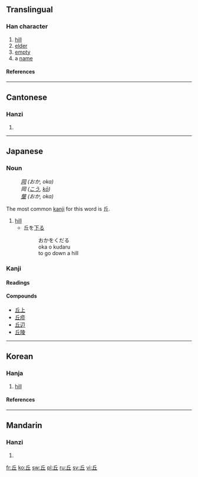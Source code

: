 {{see|丠}}<!-- may be replaced by zh-forms -->
==Translingual==

===Han character===
{{Han char|rn=1|rad=一|as=04|sn=5|four=7210<sub>1</sub>|canj=人一 (OM)|ids=⿱[[斤]][[一]]}}

# [[hill]]
# [[elder]]
# [[empty]]
# a [[name]]

====References====
{{Han ref|kx=0077.140|dkj=00033|dj=0156.020|hdz=10017.010|uh=4E18|ud=19992|bh=A543|bd=42307}}

----

==Cantonese==

===Hanzi===
{{yue-hanzi|jyut=|y=yau1}}

# {{defn|Cantonese}}

----

==Japanese==

===Noun===
{{ja-noun|k|hira=おか|rom=oka}}
:''[[岡]] (おか, oka)''
:''岡 ([[こう]], [[kō]])''
:''[[壟]] (おか, oka)''

The most common [[kanji]] for this word is 丘.

# [[hill]]
#*丘を[[下る]]
#*:おかをくだる
#*:oka o kudaru
#*:to go down a hill

===Kanji===
{{ja-kanji|grade=c|rs=一04}}

====Readings====
{{ja-readings|on=[[きゅう]] ([[kyū]])|kun=[[おか]] ([[oka]])}}

====Compounds====
*[[丘上]]
*[[丘疹]]
*[[丘辺]]
*[[丘陵]]

----

==Korean==

===Hanja===
{{ko-hanja|hangeul=구|rv=gu|mr=ku|eumhun=언덕|ehrv=eondeok|ehmr=ǒndǒk|ehy=}}

# [[hill]]

====References====
{{Hanja ref|nav=8208}}

----

==Mandarin==

===Hanzi===
{{cmn-hanzi|pin=[[qiū]] ([[qiu1]])|wg=ch'iu<sup>1</sup>}}

# {{defn|Mandarin}}

[[fr:丘]]
[[ko:丘]]
[[sw:丘]]
[[pl:丘]]
[[ru:丘]]
[[sv:丘]]
[[vi:丘]]